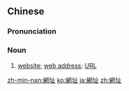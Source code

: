 {{also|网址}}
==Chinese==
{{zh-forms|s=网址}}

===Pronunciation===
{{zh-pron
|m=wǎngzhǐ
|c=mong5 zi2
|cat=n
}}

===Noun===
{{zh-noun}}

# [[website]]; [[web address]]; [[URL]]

[[zh-min-nan:網址]]
[[ko:網址]]
[[ja:網址]]
[[zh:網址]]
